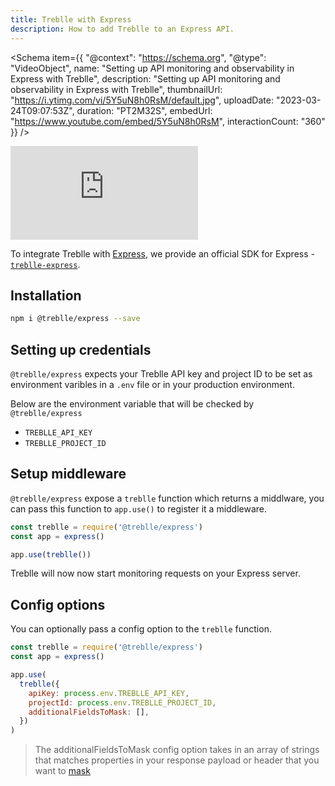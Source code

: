 ```yaml
---
title: Treblle with Express
description: How to add Treblle to an Express API.
---
```



<Schema
  item={{
    "@context": "https://schema.org",
    "@type": "VideoObject",
    name: "Setting up API monitoring and observability in Express with Treblle",
    description: "Setting up API monitoring and observability in Express with Treblle",
    thumbnailUrl: "https://i.ytimg.com/vi/5Y5uN8h0RsM/default.jpg",
    uploadDate: "2023-03-24T09:07:53Z",
    duration: "PT2M32S",
    embedUrl: "https://www.youtube.com/embed/5Y5uN8h0RsM",
    interactionCount: "360"
  }}
/>

<iframe
  class="w-full aspect-[16/9]"
  src="https://www.youtube.com/embed/5Y5uN8h0RsM"
  aria-label="YouTube video player"
  frameborder="0"
  allow="accelerometer; autoplay; clipboard-write; encrypted-media; gyroscope; picture-in-picture; web-share"
  allowfullscreen
></iframe>

To integrate Treblle with [Express](https://expressjs.com), we provide an official SDK for Express - [`treblle-express`](https://github.com/Treblle/treblle-express).

## Installation

```sh
npm i @treblle/express --save
```

## Setting up credentials

`@treblle/express` expects your Treblle API key and project ID to be set as environment varibles in a `.env` file or in your production environment.

Below are the environment variable that will be checked by `@treblle/express`

- `TREBLLE_API_KEY`
- `TREBLLE_PROJECT_ID`

## Setup middleware

`@treblle/express` expose a `treblle` function which returns a middlware, you can pass this function to `app.use()` to register it a middleware.

```js
const treblle = require('@treblle/express')
const app = express()

app.use(treblle())
```

Treblle will now now start monitoring requests on your Express server.

## Config options

You can optionally pass a config option to the `treblle` function.

```js
const treblle = require('@treblle/express')
const app = express()

app.use(
  treblle({
    apiKey: process.env.TREBLLE_API_KEY,
    projectId: process.env.TREBLLE_PROJECT_ID,
    additionalFieldsToMask: [],
  })
)
```

> The additionalFieldsToMask config option takes in an array of strings that matches properties in your response payload or header that you want to [mask](/security/masking/)
